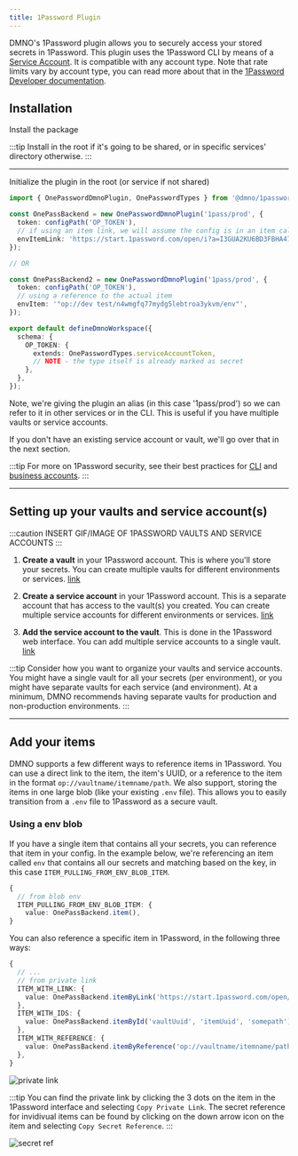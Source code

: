 ```yaml
---
title: 1Password Plugin
---
```



DMNO's 1Password plugin allows you to securely access your stored secrets in 1Password. This plugin uses the 1Password CLI by means of a [Service Account](https://developer.1password.com/docs/service-accounts). It is compatible with any account type. Note that rate limits vary by account type, you can read more about that in the [1Password Developer documentation](https://developer.1password.com/docs/service-accounts/rate-limits/).

## Installation

Install the package

<TabbedCode packageName="@dmno/1password-plugin" />

:::tip
Install in the root if it's going to be shared, or in specific services' directory otherwise.
:::

-----

Initialize the plugin in the root (or service if not shared)


```typescript
import { OnePasswordDmnoPlugin, OnePasswordTypes } from '@dmno/1password-plugin';

const OnePassBackend = new OnePasswordDmnoPlugin('1pass/prod', {
  token: configPath('OP_TOKEN'),
  // if using an item link, we will assume the config is in an item called `env`
  envItemLink: 'https://start.1password.com/open/i?a=I3GUA2KU6BD3FBHA47QNBIVEV4&v=ut2dftalm3ugmxc6klavms6tfq&i=n4wmgfq77mydg5lebtroa3ykvm&h=dmnoinc.1password.com',
});

// OR

const OnePassBackend2 = new OnePasswordDmnoPlugin('1pass/prod', {
  token: configPath('OP_TOKEN'),
  // using a reference to the actual item
  envItem: '"op://dev test/n4wmgfq77mydg5lebtroa3ykvm/env"',
});

export default defineDmnoWorkspace({
  schema: {
    OP_TOKEN: {
      extends: OnePasswordTypes.serviceAccountToken,
      // NOTE - the type itself is already marked as secret
    },
  },
});
```
Note, we're giving the plugin an alias (in this case '1pass/prod') so we can refer to it in other services or in the CLI. This is useful if you have multiple vaults or service accounts.

If you don't have an existing service account or vault, we'll go over that in the next section.

:::tip
For more on 1Password security, see their best practices for [CLI](https://developer.1password.com/docs/cli/best-practices/) and [business accounts](https://support.1password.com/business-security-practices/#access-management-and-the-principle-of-least-privilege).
:::


------------

## Setting up your vaults and service account(s)

:::caution
INSERT GIF/IMAGE OF 1PASSWORD VAULTS AND SERVICE ACCOUNTS
:::

<Steps>

1. **Create a vault** in your 1Password account. This is where you'll store your secrets. You can create multiple vaults for different environments or services. [link](https://support.1password.com/create-share-vaults/#create-a-vault)

2. **Create a service account** in your 1Password account. This is a separate account that has access to the vault(s) you created. You can create multiple service accounts for different environments or services. [link](https://developer.1password.com/docs/service-accounts/get-started/)

3. **Add the service account to the vault**. This is done in the 1Password web interface. You can add multiple service accounts to a single vault. [link](https://developer.1password.com/docs/service-accounts/manage-service-accounts/#manage-access)

</Steps>

:::tip
Consider how you want to organize your vaults and service accounts. You might have a single vault for all your secrets (per environment), or you might have separate vaults for each service (and environment). At a minimum, DMNO recommends having separate vaults for production and non-production environments.
:::

------

## Add your items

DMNO supports a few different ways to reference items in 1Password. You can use a direct link to the item, the item's UUID, or a reference to the item in the format `op://vaultname/itemname/path`. We also support, storing the items in one large blob (like your existing `.env` file). This allows you to easily transition from a `.env` file to 1Password as a secure vault.

### Using a env blob

If you have a single item that contains all your secrets, you can reference that item in your config. In the example below, we're referencing an item called `env` that contains all our secrets and matching based on the key, in this case `ITEM_PULLING_FROM_ENV_BLOB_ITEM`.

```ts
{
  // from blob env
  ITEM_PULLING_FROM_ENV_BLOB_ITEM: {
    value: OnePassBackend.item(),
}
```

You can also reference a specific item in 1Password, in the following three ways:

```ts
{
  // ...  
  // from private link
  ITEM_WITH_LINK: {
    value: OnePassBackend.itemByLink('https://start.1password.com/open/i?a=I3GUA2KU6BD3FBHA47QNBIVEV4&v=ut2dftalm3ugmxc6klavms6tfq&i=n4wmgfq77mydg5lebtroa3ykvm&h=dmnoinc.1password.com', 'somepath'),
  },
  ITEM_WITH_IDS: {
    value: OnePassBackend.itemById('vaultUuid', 'itemUuid', 'somepath'),
  },
  ITEM_WITH_REFERENCE: {
    value: OnePassBackend.itemByReference('op://vaultname/itemname/path'),
  },
}
```

![private link](../../../../../assets/private-link.png) 

:::tip
You can find the private link by clicking the 3 dots on the item in the 1Password interface and selecting `Copy Private Link`. The secret reference for invidivual items can be found by clicking on the down arrow icon on the item and selecting `Copy Secret Reference`.
:::

![secret ref](../../../../../assets/secret-ref.png)
